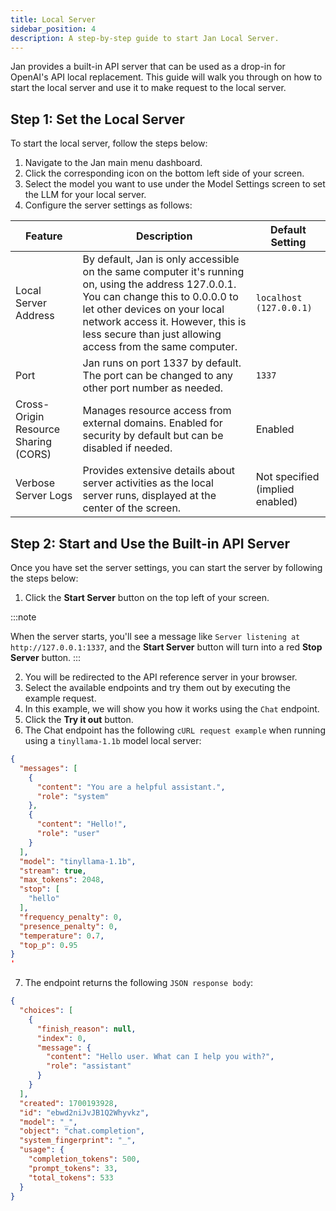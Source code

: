 ```yaml
---
title: Local Server
sidebar_position: 4
description: A step-by-step guide to start Jan Local Server.
---
```


<head>
    <title>Local Server - Jan Docs</title>
    <meta name="description" content="A step-by-step guide to start Jan Local Server, including setting up the server and making requests to the local server. Learn how to configure server settings and start using the built-in API server."/>
    <meta name="keywords" content="Jan AI, Jan, Local Server, API server, built-in server, start server, configure server settings, make requests"/>
    <meta property="og:title" content="Local Server - Jan Docs"/>
    <meta property="og:description" content="A step-by-step guide to start Jan Local Server, including setting up the server and making requests to the local server. Learn how to configure server settings and start using the built-in API server."/>
    <meta property="og:url" content="https://jan.ai/guides/local-server"/>
    <meta name="twitter:card" content="summary"/>
    <meta name="twitter:title" content="Local Server - Jan Docs"/>
    <meta name="twitter:description" content="A step-by-step guide to start Jan Local Server, including setting up the server and making requests to the local server. Learn how to configure server settings and start using the built-in API server."/>
</head>

Jan provides a built-in API server that can be used as a drop-in for OpenAI's API local replacement. This guide will walk you through on how to start the local server and use it to make request to the local server.

## Step 1: Set the Local Server
To start the local server, follow the steps below:
1. Navigate to the Jan main menu dashboard.
2. Click the corresponding icon on the bottom left side of your screen.
3. Select the model you want to use under the Model Settings screen to set the LLM for your local server.
4. Configure the server settings as follows:

| Feature                       | Description                                                                                                                                                   | Default Setting          |
|-------------------------------|---------------------------------------------------------------------------------------------------------------------------------------------------------------|--------------------------|
| Local Server Address          | By default, Jan is only accessible on the same computer it's running on, using the address 127.0.0.1. You can change this to 0.0.0.0 to let other devices on your local network access it. However, this is less secure than just allowing access from the same computer. | `localhost (127.0.0.1)`  |
| Port                          | Jan runs on port 1337 by default. The port can be changed to any other port number as needed.                                                                 | `1337`                   |
| Cross-Origin Resource Sharing (CORS) | Manages resource access from external domains. Enabled for security by default but can be disabled if needed.                                               | Enabled                  |
| Verbose Server Logs           | Provides extensive details about server activities as the local server runs, displayed at the center of the screen.                                          | Not specified (implied enabled) |

## Step 2: Start and Use the Built-in API Server
Once you have set the server settings, you can start the server by following the steps below:
1. Click the **Start Server** button on the top left of your screen.

:::note

When the server starts, you'll see a message like `Server listening at http://127.0.0.1:1337`, and the **Start Server** button will turn into a red **Stop Server** button.
:::

2. You will be redirected to the API reference server in your browser.
3. Select the available endpoints and try them out by executing the example request.
4. In this example, we will show you how it works using the `Chat` endpoint.
5. Click the **Try it out** button.
6. The Chat endpoint has the following `cURL request example` when running using a `tinyllama-1.1b` model local server:
```json
{
  "messages": [
    {
      "content": "You are a helpful assistant.",
      "role": "system"
    },
    {
      "content": "Hello!",
      "role": "user"
    }
  ],
  "model": "tinyllama-1.1b",
  "stream": true,
  "max_tokens": 2048,
  "stop": [
    "hello"
  ],
  "frequency_penalty": 0,
  "presence_penalty": 0,
  "temperature": 0.7,
  "top_p": 0.95
}
'
```
7. The endpoint returns the following `JSON response body`:
```json
{
  "choices": [
    {
      "finish_reason": null,
      "index": 0,
      "message": {
        "content": "Hello user. What can I help you with?",
        "role": "assistant"
      }
    }
  ],
  "created": 1700193928,
  "id": "ebwd2niJvJB1Q2Whyvkz",
  "model": "_",
  "object": "chat.completion",
  "system_fingerprint": "_",
  "usage": {
    "completion_tokens": 500,
    "prompt_tokens": 33,
    "total_tokens": 533
  }
}
```